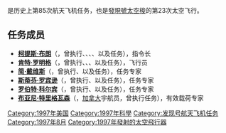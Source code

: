 {{noteTA
|G1=Aero
}}
{{Infobox spaceflight
| operator           = [[美国国家航空航天局|美国国家航空航天局]]
| name               = {{lang|en|STS-85}}
| insignia           = Sts-85-patch.png
| spacecraft         = [[發現號太空梭|发现号]]
| crew_size          = 6
| launch_site        = 佛罗里达州[[肯尼迪航天中心|肯尼迪航天中心]]<br />{{lang|en|LC 39A}}
| landing_site       = 佛罗里达州[[肯尼迪航天中心|肯尼迪航天中心]]<br />33号跑道
| launch_date        = 1997年8月7日<br />9:41（CDT）
| landing_date       = 1997年8月19日<br />6:08（CDT）
| mission_duration   = 11天20小时28分钟7秒
| orbit_apoapsis     = 261千米
| orbit_periapsis    = 249千米
| apsis              = 地
| orbit_reference    = [[地心轨道|地心轨道]]
| orbit_regime       = [[近地轨道|近地轨道]]
| orbit_inclination  = 57.0°
| orbit_period       = 89.6分钟
| distance_travelled = 7,600,000千米
| crew_photo         = STS-85_crew.jpg
| launch_mass        = 
| landing_mass       = 
| payload_mass       = {{convert|9191|kg}}

| crew_photo_caption = 后排左起：科尔宾、罗宾逊、戴维斯、特里格瓦森<br />前排左起：布朗、罗明格
| next_mission       = [[File:Sts-86-patch.svg|20px]] {{lang|en|[[STS-86|STS-86]]}}
| programme          = [[美國太空梭計劃|美國太空梭計劃]]
| previous_mission   = [[File:Sts-94-patch.png|25px]] {{lang|en|[[STS-94|STS-94]]}}
|}}

'''{{lang|en|STS-85}}'''是历史上第85次航天飞机任务，也是[[發現號太空梭|發現號太空梭]]的第23次太空飞行。

== 任务成员 ==
* '''[[柯提斯·布朗|柯提斯·布朗]]'''（{{lang|en|Curtis Brown}}，曾执行{{lang|en|[[STS-47|STS-47]]}}、{{lang|en|[[STS-66|STS-66]]}}、{{lang|en|[[STS-77|STS-77]]}}、{{lang|en|STS-85}}、{{lang|en|[[STS-95|STS-95]]}}以及{{lang|en|[[STS-103|STS-103]]}}任务），指令长
* '''[[肯特·罗明格|肯特·罗明格]]'''（{{lang|en|Kent V. Rominger}}，曾执行{{lang|en|[[STS-73|STS-73]]}}、{{lang|en|[[STS-80|STS-80]]}}、{{lang|en|STS-85}}、{{lang|en|[[STS-96|STS-96]]}}以及{{lang|en|[[STS-100|STS-100]]}}任务），飞行员
* '''[[简·戴维斯|简·戴维斯]]'''（{{lang|en|Jan Davis}}，曾执行{{lang|en|[[STS-47|STS-47]]}}、{{lang|en|[[STS-60|STS-60]]}}以及{{lang|en|STS-85}}任务），任务专家
* '''[[斯蒂芬·罗宾逊|斯蒂芬·罗宾逊]]'''（{{lang|en|Stephen Robinson}}，曾执行{{lang|en|STS-85}}、{{lang|en|[[STS-95|STS-95]]}}以及{{lang|en|[[STS-114|STS-114]]}}任务），任务专家
* '''[[罗伯特·科尔宾|罗伯特·科尔宾]]'''（{{lang|en|Robert Curbeam}}，曾执行{{lang|en|STS-85}}、{{lang|en|[[STS-98|STS-98]]}}以及{{lang|en|[[STS-116|STS-116]]}}任务），任务专家
* '''[[比雅尼·特里格瓦森|布亚尼·特里格瓦森]]'''（{{lang|en|Bjarni Tryggvason}}，[[加拿大|加拿大]]宇航员，曾执行{{lang|en|STS-85}}任务），有效载荷专家

{{发现号航天飞机}}

[[Category:1997年美国|Category:1997年美国]]
[[Category:1997年科學|Category:1997年科學]]
[[Category:发现号航天飞机任务|Category:发现号航天飞机任务]]
[[Category:1997年8月|Category:1997年8月]]
[[Category:1997年發射的太空飛行器|Category:1997年發射的太空飛行器]]